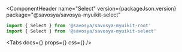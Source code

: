 
<Meta title="Components/Select" component={Select} id="Select" />

<ComponentHeader
  name="Select"
  version={packageJson.version}
  package="@savosya/savosya-myuikit-select"
></ComponentHeader>

```jsx
import { Select } from '@savosya/savosya-myuikit-root'
import { Select } from '@savosya/savosya-myuikit-select'
```

<Canvas of={SelectStories.Sandbox} meta={SelectStories} />

<Tabs docs={<Description />} props={<ArgsTable of={Select} />} css={<CSS />} />
